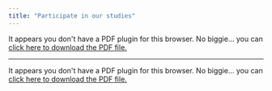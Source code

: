 ```yaml
---
title: "Participate in our studies"
---
```


```{=html}
<object data="PDF/PGMH.pdf" type="application/pdf" width="100%" height="100%" style="min-height:100vh;">
    <p>It appears you don't have a PDF plugin for this browser.
    No biggie... you can <a href="PDF/PGMH.pdf">click here to
    download the PDF file.</a></p>
</object>
```

------------------------------------------------------------------------

```{=html}
<object data="PDF/MW.pdf" type="application/pdf" width="100%" height="100%" style="min-height:100vh;">
    <p>It appears you don't have a PDF plugin for this browser.
    No biggie... you can <a href="PDF/MW.pdf">click here to
    download the PDF file.</a></p>
</object>
```
